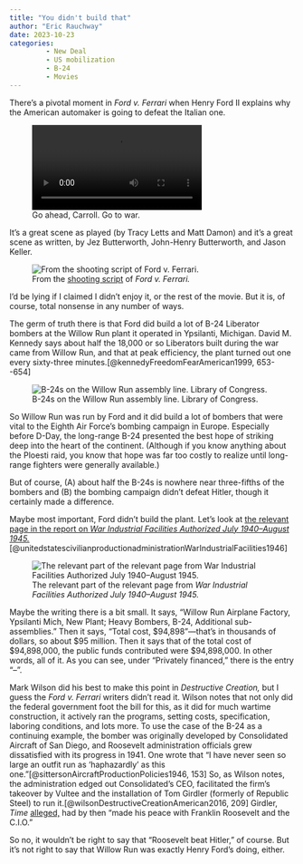```yaml
---
title: "You didn't build that"
author: "Eric Rauchway"
date: 2023-10-23
categories:
         - New Deal
         - US mobilization
         - B-24
         - Movies
---
```


There's a pivotal moment in *Ford v. Ferrari* when Henry Ford II explains why the American automaker is going to defeat the Italian one.

![Go ahead, Carroll. Go to war.](fvf_trim.mp4)

It's a great scene as played (by Tracy Letts and Matt Damon) and it's a great scene as written, by Jez Butterworth, John-Henry Butterworth, and Jason Keller.

![From the [shooting script](https://assets.scriptslug.com/live/pdf/scripts/ford-v-ferrari-2019.pdf) of *Ford v. Ferrari.*](fvf.png)

I'd be lying if I claimed I didn't enjoy it, or the rest of the movie. But it is, of course, total nonsense in any number of ways.

The germ of truth there is that Ford did build a lot of B-24 Liberator bombers at the Willow Run plant it operated in Ypsilanti, Michigan. David M. Kennedy says about half the 18,000 or so Liberators built during the war came from Willow Run, and that at peak efficiency, the plant turned out one every sixty-three minutes.[@kennedyFreedomFearAmerican1999, 653--654]

![B-24s on the Willow Run assembly line. Library of Congress.](willow_run.jpeg)

So Willow Run was run by Ford and it did build a lot of bombers that were vital to the Eighth Air Force's bombing campaign in Europe. Especially before D-Day, the long-range B-24 presented the best hope of striking deep into the heart of the continent. (Although if you know anything about the Ploesti raid, you know that hope was far too costly to realize until long-range fighters were generally available.)

But of course, (A) about half the B-24s is nowhere near three-fifths of the bombers and (B) the bombing campaign didn't defeat Hitler, though it certainly made a difference.

Maybe most important, Ford didn't build the plant. Let's look at [the relevant page in the report on *War Industrial Facilities Authorized July 1940--August 1945.*](https://hdl.handle.net/2027/uiug.30112055484221?urlappend=%3Bseq=190%3Bownerid=32088860-189)[@unitedstatescivilianproductionadministrationWarIndustrialFacilities1946]

![The relevant part of the relevant page from *War Industrial Facilities Authorized July 1940--August 1945.*](wr_fund)

Maybe the writing there is a bit small. It says, "Willow Run Airplane Factory, Ypsilanti Mich, New Plant; Heavy Bombers, B-24, Additional sub-assemblies." Then it says, "Total cost, \$94,898"---that's in thousands of dollars, so about \$95 million. Then it says that of the total cost of \$94,898,000, the public funds contributed were \$94,898,000. In other words, all of it. As you can see, under "Privately financed," there is the entry "--". 

Mark Wilson did his best to make this point in *Destructive Creation,* but I guess the *Ford v. Ferrari* writers didn't read it. Wilson notes that not only did the federal government foot the bill for this, as it did for much wartime construction, it actively ran the programs, setting costs, specification, laboring conditions, and lots more. To use the case of the B-24 as a continuing example, the bomber was originally developed by Consolidated Aircraft of San Diego, and Roosevelt administration officials grew dissatisfied with its progress in 1941. One wrote that "I have never seen so large an outfit run as 'haphazardly' as this one."[@sittersonAircraftProductionPolicies1946, 153] So, as Wilson notes, the administration edged out Consolidated's CEO, facilitated the firm's takeover by Vultee and the installation of Tom Girdler (formerly of Republic Steel) to run it.[@wilsonDestructiveCreationAmerican2016, 209]  Girdler, *Time* [alleged,](https://content.time.com/time/subscriber/article/0,33009,772968,00.html) had by then "made his peace with Franklin Roosevelt and the C.I.O."

So no, it wouldn't be right to say that "Roosevelt beat Hitler," of course. But it's not right to say that Willow Run was exactly Henry Ford's doing, either.
